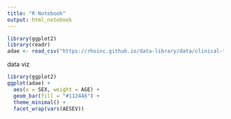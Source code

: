 ```yaml
---
title: "R Notebook"
output: html_notebook
---
```



```r
library(ggplot2)
library(readr)
adae <- read_csv("https://rhoinc.github.io/data-library/data/clinical-trials/adam/adae.csv")
```

data viz

```r
library(ggplot2)
ggplot(adae) +
  aes(x = SEX, weight = AGE) +
  geom_bar(fill = "#112446") +
  theme_minimal() +
  facet_wrap(vars(AESEV))
```
